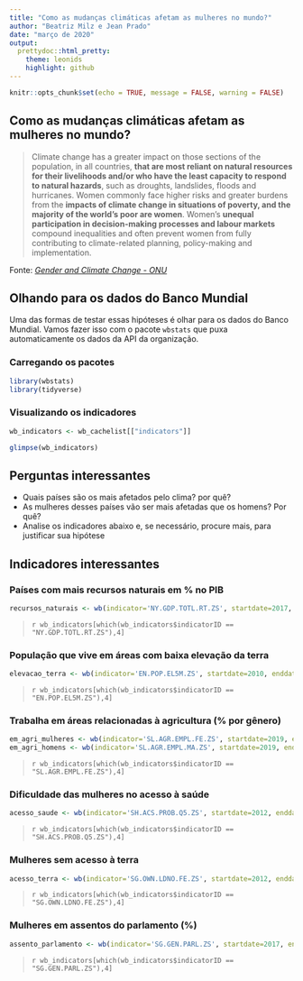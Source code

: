 ```yaml
---
title: "Como as mudanças climáticas afetam as mulheres no mundo?"
author: "Beatriz Milz e Jean Prado"
date: "março de 2020"
output:
  prettydoc::html_pretty:
    theme: leonids
    highlight: github
---
```


```r
knitr::opts_chunk$set(echo = TRUE, message = FALSE, warning = FALSE)
```

## Como as mudanças climáticas afetam as mulheres no mundo?
>Climate change has a greater impact on those sections of the population, in all countries, **that are most reliant on natural resources for their livelihoods and/or who have the least capacity to respond to natural hazards**, such as droughts, landslides, floods and hurricanes. Women commonly face higher risks and greater burdens from the **impacts of climate change in situations of poverty, and the majority of the world’s poor are women**. Women’s **unequal participation in decision-making processes and labour markets** compound inequalities and often prevent women from fully contributing to climate-related planning, policy-making and implementation.

Fonte: *[Gender and Climate Change - ONU](https://unfccc.int/gender)*

## Olhando para os dados do Banco Mundial
Uma das formas de testar essas hipóteses é olhar para os dados do Banco Mundial. Vamos fazer isso com o pacote `wbstats` que puxa automaticamente os dados da API da organização.

### Carregando os pacotes
```r
library(wbstats)
library(tidyverse)
```

### Visualizando os indicadores
```r
wb_indicators <- wb_cachelist[["indicators"]]

glimpse(wb_indicators)
```

## Perguntas interessantes
- Quais países são os mais afetados pelo clima? por quê?
- As mulheres desses países vão ser mais afetadas que os homens? Por quê?
- Analise os indicadores abaixo e, se necessário, procure mais, para justificar sua hipótese

## Indicadores interessantes

### Países com mais recursos naturais em % no PIB
```r
recursos_naturais <- wb(indicator='NY.GDP.TOTL.RT.ZS', startdate=2017, enddate=2017)
```

>`r wb_indicators[which(wb_indicators$indicatorID == "NY.GDP.TOTL.RT.ZS"),4]`


### População que vive em áreas com baixa elevação da terra
```r
elevacao_terra <- wb(indicator='EN.POP.EL5M.ZS', startdate=2010, enddate=2010)
```

>`r wb_indicators[which(wb_indicators$indicatorID == "EN.POP.EL5M.ZS"),4]`

### Trabalha em áreas relacionadas à agricultura (% por gênero)
```r
em_agri_mulheres <- wb(indicator='SL.AGR.EMPL.FE.ZS', startdate=2019, enddate=2019)
em_agri_homens <- wb(indicator='SL.AGR.EMPL.MA.ZS', startdate=2019, enddate=2019)
```

>`r wb_indicators[which(wb_indicators$indicatorID == "SL.AGR.EMPL.FE.ZS"),4]`

### Dificuldade das mulheres no acesso à saúde
```r
acesso_saude <- wb(indicator='SH.ACS.PROB.Q5.ZS', startdate=2012, enddate=2012)
```

>`r wb_indicators[which(wb_indicators$indicatorID == "SH.ACS.PROB.Q5.ZS"),4]`

### Mulheres sem acesso à terra
```r
acesso_terra <- wb(indicator='SG.OWN.LDNO.FE.ZS', startdate=2012, enddate=2012)
```

>`r wb_indicators[which(wb_indicators$indicatorID == "SG.OWN.LDNO.FE.ZS"),4]`

### Mulheres em assentos do parlamento (%)
```r
assento_parlamento <- wb(indicator='SG.GEN.PARL.ZS', startdate=2017, enddate=2017)
```

>`r wb_indicators[which(wb_indicators$indicatorID == "SG.GEN.PARL.ZS"),4]`